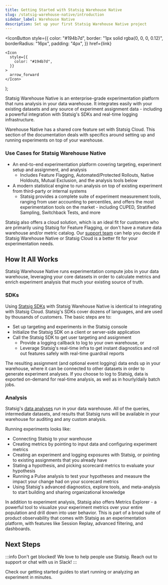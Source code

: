 ```yaml
---
title: Getting Started with Statsig Warehouse Native
slug: /statsig-warehouse-native/introduction
sidebar_label: Warehouse Native
description: Set up your first Statsig Warehouse Native project
---
```




  <IconButton
    style={{
      color: "#194b7d",
      border: "1px solid rgba(0, 0, 0, 0.12)",
      borderRadius: "16px",
      padding: "4px",
    }}
    href={link}
  >
    <Icon
      style={{
        color: "#194b7d",
      }}
    >
      arrow_forward
    </Icon>
  </IconButton>
);

Statsig Warehouse Native is an enterprise-grade experimentation platform that
runs analysis in your data warehouse. It integrates easily with your existing
datasets and any source of experiment assignment data - including a powerful
integration with Statsig's SDKs and real-time logging infrastructure.

Warehouse Native has a shared core feature set with Statsig Cloud. This section of the documentation deals with specifics around setting up and running experiments on top of your warehouse.

### Use Cases for Statsig Warehouse Native

- An end-to-end experimentation platform covering targeting, experiment setup and assignment, and analysis
  - Includes Feature Flagging, Automated/Protected Rollouts, Native Holdouts, Mutual Exclusion, and the analysis tools below
- A modern statistical engine to run analysis on top of existing experiment from third-party or internal systems
  - Statsig provides a complete suite of experiment measurement tools, ranging from user accounting to percentiles, and offers the most experimentation tools on the market - including CUPED, Stratified Sampling, Switchback Tests, and more

Statsig also offers a cloud solution, which is an ideal fit for customers who are primarily using Statsig for Feature Flagging, or don't have a mature data warehouse and/or metric catalog. Our [support team](mailto:support@statsig.com) can help you decide if Statsig Warehouse Native or Statsig Cloud is a better fit for your experimentation needs.

## How It All Works

Statsig Warehouse Native runs experimentation compute jobs in your data warehouse, leveraging your core datasets in order to calculate metrics and enrich experiment analysis that much your existing source of truth.

### SDKs

Using [Statsig SDKs](/sdks/getting-started) with Statsig Warehouse Native is identical to integrating with Statsig Cloud. Statsig's SDKs cover dozens of languages, and are used by thousands of customers. The basic steps are to:

- Set up targeting and experiments in the Statsig console
- Initialize the Statsig SDK on a client or server-side application
- Call the Statsig SDK to get user targeting and assignment
  - Provide a logging callback to log to your own warehouse, or
  - Leverage Statsig's real-time infra to get instant diagnostics and roll out features safely with real-time guardrail reports

The resulting assignment (and optional event logging) data ends up in your warehouse, where it can be connected to other datasets in order to generate experiment analyses. If you choose to log to Statsig, data is exported on-demand for real-time analysis, as well as in hourly/daily batch jobs.

### Analysis

Statsig's [data analyses](/pulse/read-pulse) run in your data warehouse. All of the queries, intermediate datasets, and results that Statsig runs will be available in your warehouse for auditing and any custom analysis.

Running experiments looks like:

- Connecting Statsig to your warehouse
- Creating metrics by pointing to input data and configuring experiment metrics
- Creating an experiment and logging exposures with Statsig, or pointing to existing assignments that you already have
- Stating a hypothesis, and picking scorecard metrics to evaluate your hypothesis
- Running a Pulse analysis to test your hypotheses and measure the impact your change had on your scorecard metrics
- Using Statsig's advanced diagnostics, explore tools, and meta-analysis to start building and sharing organizational knowledge

In addition to experiment analysis, Statsig also offers Metrics Explorer - a powerful tool to visualize your experiment metrics over your entire population and drill down into user behavior. This is part of a broad suite of product observability that comes with Statsig as an experimentation platform, with features like Session Replay, advanced filtering, and dashboards.

## Next Steps

:::info
Don't get blocked! We love to help people use Statsig. Reach out to support or chat with us in Slack!
:::

Check our getting started guides to start running or analyzing an experiment in minutes.

<div
  style={{
    display: "flex",
    flexWrap: "wrap",
  }}
>
  <OutlinedCard
    title="Quick Start"
    icon="speed"
    description="Connect Statsig to your warehouse and get test results in minutes"
    link="guides/quick-start"
  ></OutlinedCard>
  <OutlinedCard
    title="Evaluate Statsig"
    icon="warehouse"
    description="Evaluate how Statsig Warehouse Native can work for you"
    link="guides/running_a_poc"
  ></OutlinedCard>
  <OutlinedCard
    title="Learn About Experimentation"
    icon="science"
    description="Learn about Statsig's modern Stats Engine"
    link="features/statistics"
  ></OutlinedCard>
</div>

